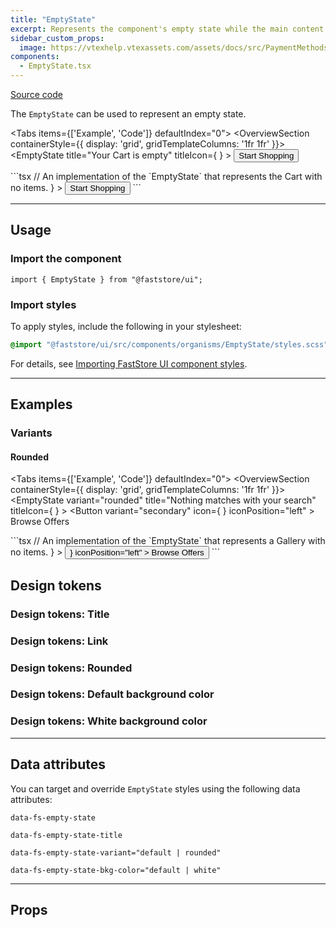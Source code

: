```yaml
---
title: "EmptyState"
excerpt: Represents the component's empty state while the main content is loading.
sidebar_custom_props:
  image: https://vtexhelp.vtexassets.com/assets/docs/src/PaymentMethods___b0f344b254360daa53406cd631887adf.png
components:
  - EmptyState.tsx
---
```


[<i class="fa-brands fa-github"></i> Source code](https://github.com/vtex/faststore/tree/main/packages/components/src/organisms/EmptyState)

The `EmptyState` can be used to represent an empty state.

<Tabs items={['Example', 'Code']} defaultIndex="0">
  <Tab>
    <OverviewSection containerStyle={{ display: 'grid', gridTemplateColumns: '1fr 1fr' }}>
      <EmptyState
        title="Your Cart is empty"
        titleIcon={
          <Icon name="ShoppingCart" width={56} height={56} weight="thin" />
        }
      >
        <Button variant="secondary">
          Start Shopping
        </Button>
      </EmptyState>
    </OverviewSection>

  </Tab>
  <Tab>
    ```tsx
    // An implementation of the `EmptyState` that represents the Cart with no items.
      <EmptyState
        title="Your Cart is empty"
        titleIcon={
          <Icon name="ShoppingCart" width={56} height={56} weight="thin" />
        }
      >
        <Button variant="secondary">
          Start Shopping
        </Button>
      </EmptyState>
    ```
  </Tab>
</Tabs>

---

## Usage

### Import the component

```tsx
import { EmptyState } from "@faststore/ui";
```

### Import styles

To apply styles, include the following in your stylesheet:

```scss
@import "@faststore/ui/src/components/organisms/EmptyState/styles.scss";
```

For details, see [Importing FastStore UI component styles](https://developers.vtex.com/docs/guides/faststore/using-themes-importing-ui-components-styles).

---

## Examples

### Variants

#### Rounded

<Tabs items={['Example', 'Code']} defaultIndex="0">
  <Tab>
    <OverviewSection containerStyle={{ display: 'grid', gridTemplateColumns: '1fr 1fr' }}>
      <EmptyState
        variant="rounded"
        title="Nothing matches with your search"
        titleIcon={
          <Icon name="CircleWavyWarning" width={56} height={56} weight="thin" />
        }
      >
        <Button
          variant="secondary"
          icon={
            <Icon
              name="CircleWavyWarning"
              width={18}
              height={18}
              weight="bold"
            />
          }
          iconPosition="left"
        >
          Browse Offers
        </Button>
      </EmptyState>
    </OverviewSection>

  </Tab>
  <Tab>
    ```tsx
    // An implementation of the `EmptyState` that represents a Gallery with no items.
     <EmptyState
      variant="rounded"
      title="Nothing matches your search"
      titleIcon={
        <Icon name="CircleWavyWarning" width={56} height={56} weight="thin" />
      }
    >
      <Button
        variant="secondary"
        icon={
          <Icon
            name="CircleWavyWarning"
            width={18}
            height={18}
            weight="bold"
          />
        }
        iconPosition="left"
      >
        Browse Offers
      </Button>
    </EmptyState>
    ```
  </Tab>
</Tabs>


## Design tokens

<TokenTable>
  <TokenRow token="--fs-empty-state-height" value="100%" />
  <TokenRow token="--fs-empty-state-min-height" value="50vh" />
  <TokenRow token="--fs-empty-state-padding" value="0 var(--fs-spacing-8)" />
</TokenTable>

### Design tokens: Title

<TokenTable>
  <TokenRow
    token="--fs-empty-state-title-margin-bottom"
    value="var(--fs-spacing-2)"
  />
  <TokenRow
    token="--fs-empty-state-title-color"
    value="var(--fs-color-disabled-text)"
    isColor
  />
  <TokenRow
    token="--fs-empty-state-title-size"
    value="var(--fs-text-size-lead)"
  />
</TokenTable>

### Design tokens: Link

<TokenTable>
  <TokenRow token="--fs-empty-state-link-min-width" value="11.875rem" />
</TokenTable>

### Design tokens: Rounded

<TokenTable>
  <TokenRow
    token="--fs-empty-state-border-radius"
    value="var(--fs-border-radius)"
  />
</TokenTable>

### Design tokens: Default background color

<TokenTable>
  <TokenRow
    token="--fs-empty-state-bkg-color-default"
    value="var(--fs-color-neutral-bkg)"
  />
</TokenTable>

### Design tokens: White background color

<TokenTable>
  <TokenRow
    token="--fs-empty-state-bkg-color-light"
    value="var(--fs-color-body-bkg)"
  />
</TokenTable>

---

## Data attributes

You can target and override `EmptyState` styles using the following data attributes:

`data-fs-empty-state`

`data-fs-empty-state-title`

`data-fs-empty-state-variant="default | rounded"`

`data-fs-empty-state-bkg-color="default | white"`

---

## Props

<ComponentPropsSection component="EmptyState" />

